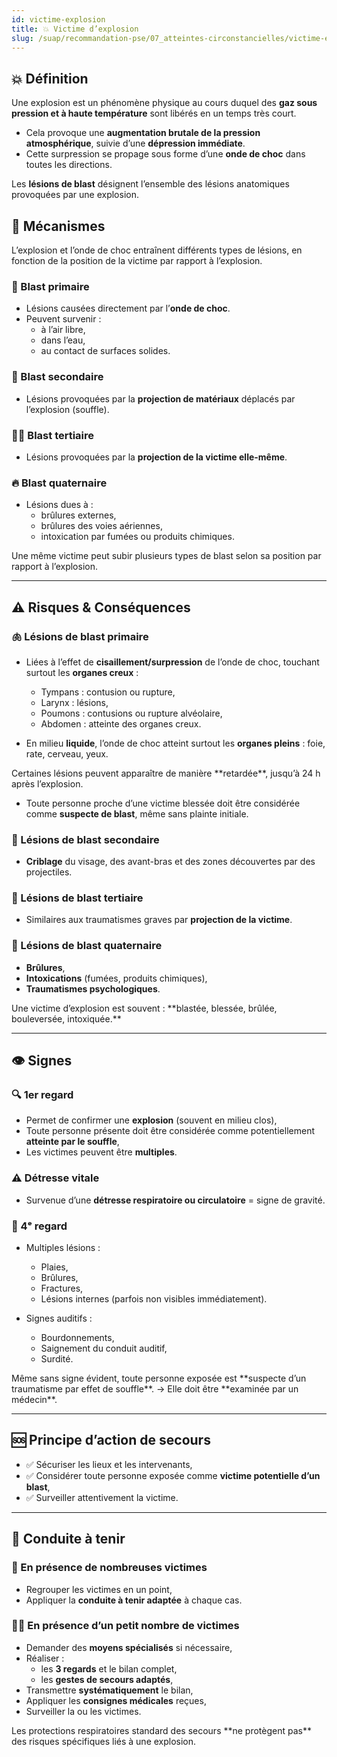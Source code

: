 ---
id: victime-explosion
title: 💥 Victime d’explosion
slug: /suap/recommandation-pse/07_atteintes-circonstancielles/victime-explosion
---


## 💥 Définition

Une explosion est un phénomène physique au cours duquel des **gaz sous pression et à haute température** sont libérés en un temps très court.

- Cela provoque une **augmentation brutale de la pression atmosphérique**, suivie d’une **dépression immédiate**.
- Cette surpression se propage sous forme d’une **onde de choc** dans toutes les directions.

Les **lésions de blast** désignent l’ensemble des lésions anatomiques provoquées par une explosion.

## 🧠 Mécanismes

L’explosion et l’onde de choc entraînent différents types de lésions, en fonction de la position de la victime par rapport à l’explosion.

### 🧨 Blast primaire

- Lésions causées directement par l’**onde de choc**.
- Peuvent survenir :
  - à l’air libre,
  - dans l’eau,
  - au contact de surfaces solides.

### 🔩 Blast secondaire

- Lésions provoquées par la **projection de matériaux** déplacés par l’explosion (souffle).

### 🧍‍♂️ Blast tertiaire

- Lésions provoquées par la **projection de la victime elle-même**.

### 🔥 Blast quaternaire

- Lésions dues à :
  - brûlures externes,
  - brûlures des voies aériennes,
  - intoxication par fumées ou produits chimiques.

<Admonition type="note">
Une même victime peut subir plusieurs types de blast selon sa position par rapport à l’explosion.
</Admonition>

---

## ⚠️ Risques & Conséquences

### 🫁 Lésions de blast primaire

- Liées à l’effet de **cisaillement/surpression** de l’onde de choc, touchant surtout les **organes creux** :

  - Tympans : contusion ou rupture,
  - Larynx : lésions,
  - Poumons : contusions ou rupture alvéolaire,
  - Abdomen : atteinte des organes creux.

- En milieu **liquide**, l’onde de choc atteint surtout les **organes pleins** : foie, rate, cerveau, yeux.

<Admonition type="warning">
Certaines lésions peuvent apparaître de manière **retardée**, jusqu’à 24 h après l’explosion.
</Admonition>

- Toute personne proche d’une victime blessée doit être considérée comme **suspecte de blast**, même sans plainte initiale.

### 🔹 Lésions de blast secondaire

- **Criblage** du visage, des avant-bras et des zones découvertes par des projectiles.

### 🔸 Lésions de blast tertiaire

- Similaires aux traumatismes graves par **projection de la victime**.

### 🔻 Lésions de blast quaternaire

- **Brûlures**,
- **Intoxications** (fumées, produits chimiques),
- **Traumatismes psychologiques**.

<Admonition type="tip">
Une victime d’explosion est souvent :
**blastée, blessée, brûlée, bouleversée, intoxiquée.**
</Admonition>

---

## 👁️ Signes

### 🔍 1er regard

- Permet de confirmer une **explosion** (souvent en milieu clos),
- Toute personne présente doit être considérée comme potentiellement **atteinte par le souffle**,
- Les victimes peuvent être **multiples**.

### ⚠️ Détresse vitale

- Survenue d’une **détresse respiratoire ou circulatoire** = signe de gravité.

### 👀 4ᵉ regard

- Multiples lésions :
  - Plaies,
  - Brûlures,
  - Fractures,
  - Lésions internes (parfois non visibles immédiatement).

- Signes auditifs :
  - Bourdonnements,
  - Saignement du conduit auditif,
  - Surdité.

<Admonition type="warning">
Même sans signe évident, toute personne exposée est **suspecte d’un traumatisme par effet de souffle**.  
→ Elle doit être **examinée par un médecin**.
</Admonition>

---

## 🆘 Principe d’action de secours

- ✅ Sécuriser les lieux et les intervenants,
- ✅ Considérer toute personne exposée comme **victime potentielle d’un blast**,
- ✅ Surveiller attentivement la victime.

---

## 🛟 Conduite à tenir

### 👥 En présence de nombreuses victimes

- Regrouper les victimes en un point,
- Appliquer la **conduite à tenir adaptée** à chaque cas.

### 🧍‍♂️ En présence d’un petit nombre de victimes

- Demander des **moyens spécialisés** si nécessaire,
- Réaliser :
  - les **3 regards** et le bilan complet,
  - les **gestes de secours adaptés**,
- Transmettre **systématiquement** le bilan,
- Appliquer les **consignes médicales** reçues,
- Surveiller la ou les victimes.

<Admonition type="note">
Les protections respiratoires standard des secours **ne protègent pas** des risques spécifiques liés à une explosion.
</Admonition>